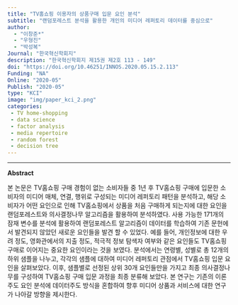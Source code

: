 ```yaml
---
title: "TV홈쇼핑 이용자의 상품구매 입문 요인 분석"
subtitle: "랜덤포레스트 분석을 활용한 개인의 미디어 레퍼토리 데이터를 중심으로"
author: 
  - "이창준*" 
  - "우형진"
  - "박성복" 
Journal: "한국혁신학회지"
description: "한국혁신학회지 제15권 제2호 113 - 149"
doi: "https://doi.org/10.46251/INNOS.2020.05.15.2.113"
Funding: "NA"
Online: "2020-05"
Publish: "2020-05"
type: "KCI"
image: "img/paper_kci_2.png"
categories:
 - TV home-shopping
 - data science
 - factor analysis
 - media repertoire
 - random forest
 - decision tree
---
```


------------------------------------------------------------------------

**Abstract**

본 논문은 TV홈쇼핑 구매 경험이 없는 소비자들 중 1년 후 TV홈쇼핑 구매에 입문한 소비자의 미디어 매체, 연결, 행위로 구성되는 미디어 레퍼토리 패턴을 분석하고, 해당 소비자가 어떤 요인으로 인해 TV홈쇼핑에서 상품을 처음 구매하게 되는지에 대한 요인을 랜덤포레스트와 의사결정나무 알고리즘을 활용하여 분석하였다. 사용 가능한 171개의 잠재 변수를 분석에 활용하여 랜덤포레스트 알고리즘이 데이터를 학습하여 기존 문헌에서 발견되지 않았던 새로운 요인들을 발견 할 수 있었다. 예를 들어, 개인정보에 대한 우려 정도, 영화관에서의 지출 정도, 적극적 정보 탐색자 여부와 같은 요인들도 TV홈쇼핑 구매로 이어지는 중요한 요인이라는 것을 보였다. 분석에서는 연령별, 성별로 총 12개의 하위 샘플을 나누고, 각각의 샘플에 대하여 미디어 레퍼토리 관점에서 TV홈쇼핑 입문 요인을 살펴보았다. 이후, 샘플별로 선정된 상위 30개 요인들만을 가지고 최종 의사결정나무를 구성하여 TV홈쇼핑 구매 입문 과정을 최종 분류해 보았다. 본 연구는 기존의 이론주도 요인 분석에 데이터주도 방식을 혼합하여 향후 미디어 상품과 서비스에 대한 연구가 나아갈 방향을 제시한다.